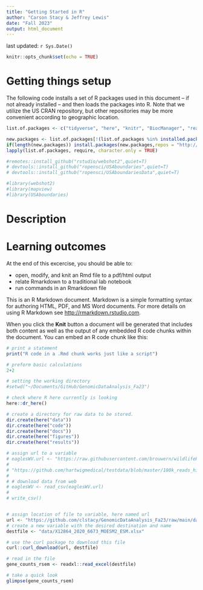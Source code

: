 ```yaml
---
title: "Getting Started in R"
author: "Carson Stacy & Jeffrey Lewis"
date: "Fall 2023"
output: html_document
---
```


last updated: `r Sys.Date()`

```r
knitr::opts_chunk$set(echo = TRUE)
```

# Getting things setup

The following code installs a set of R packages used in this document -- if not already installed -- and then loads the packages into R. Note that we utilize the US CRAN repository, but other repositories may be more convenient according to geographic location.

```r

list.of.packages <- c("tidyverse", "here", "knitr", "BiocManager", "readxl")

new.packages <- list.of.packages[!(list.of.packages %in% installed.packages()[,"Package"])]
if(length(new.packages)) install.packages(new.packages,repos = "http://cran.us.r-project.org")
lapply(list.of.packages, require, character.only = TRUE)

#remotes::install_github("rstudio/webshot2",quiet=T)
# devtools::install_github("ropensci/USAboundaries",quiet=T)
# devtools::install_github("ropensci/USAboundariesData",quiet=T)

#library(webshot2)
#library(mapview)
#library(USAboundaries)

```


# Description

# Learning outcomes

At the end of this excercise, you should be able to:

  - open, modify, and knit an Rmd file to a pdf/html output
  - relate Rmarkdown to a traditional lab notebook
  - run commands in an Rmarkdown file

This is an R Markdown document. Markdown is a simple formatting syntax for authoring HTML, PDF, and MS Word documents. For more details on using R Markdown see <http://rmarkdown.rstudio.com>.

When you click the **Knit** button a document will be generated that includes both content as well as the output of any embedded R code chunks within the document. You can embed an R code chunk like this:

```r
# print a statement
print("R code in a .Rmd chunk works just like a script")

# preform basic calculations
2+2
```



```r
# setting the working directory
#setwd("~/Documents/GitHub/GenomicDataAnalysis_Fa23")

# check where R here currently is looking
here::dr_here()

# create a directory for raw data to be stored.
dir.create(here("data"))
dir.create(here("code"))
dir.create(here("docs"))
dir.create(here("figures"))
dir.create(here("results"))

# assign url to a variable
# eaglesWV.url <- "https://raw.githubusercontent.com/brouwern/wildlifeR/master/inst/extdata/eaglesWV.csv"
# 
# "https://github.com/hartwigmedical/testdata/blob/master/100k_reads_hiseq/TESTX/TESTX_H7YRLADXX_S1_L001_R1_001.fastq.gz"
# 
# # download data from web
# eaglesWV <- read_csv(eaglesWV.url)
# 
# write_csv()


# assign location of file to variable, here named url
url <- "https://github.com/clstacy/GenomicDataAnalysis_Fa23/raw/main/data/12864_2020_6673_MOESM2_ESM.xlsx"
# create a new variable with the desired destination and name
destfile <- "data/X12864_2020_6673_MOESM2_ESM.xlsx"

# use the curl package to download this file
curl::curl_download(url, destfile)

# read in the file
gene_counts_rsem <- readxl::read_excel(destfile)

# take a quick look
glimpse(gene_counts_rsem)
```

```r

```

